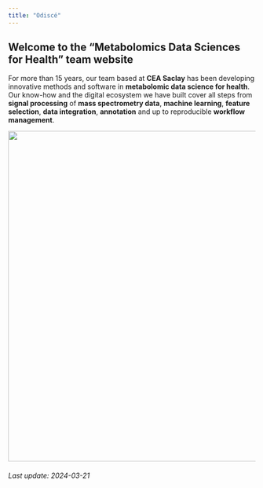 ```yaml
---
title: "Odiscé"
---
```


## Welcome to the "Metabolomics Data Sciences for Health" team website

For more than 15 years, our team based at **CEA Saclay** has been developing innovative methods and software in **metabolomic data science for health**. Our know-how and the digital ecosystem we have built cover all steps from **signal processing** of **mass spectrometry data**, **machine learning**, **feature selection**, **data integration**, **annotation** and up to reproducible **workflow management**.

<center>![](images/odisce.png){width="673"}</center>

###### Last update: 2024-03-21
